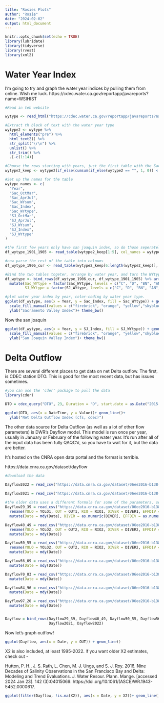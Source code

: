```yaml
---
title: "Rosies Plots"
author: "Rosie"
date: "2024-02-02"
output: html_document
---
```


```r
knitr::opts_chunk$set(echo = TRUE)
library(lubridate)
library(tidyverse)
library(rvest)
library(xml2)

```
# Water Year Index

I'm going to try and graph the water year indices by pulling them from online. Wish me luck.
https://cdec.water.ca.gov/reportapp/javareports?name=WSIHIST 

```r


#Read in teh website

wytype <- read_html("https://cdec.water.ca.gov/reportapp/javareports?name=WSIHIST")

#Extract th block of text with the water year type
wytype2 <- wytype %>% 
  html_elements("pre") %>% 
  html_text2() %>% 
  str_split("\r\n") %>% 
  unlist() %>% 
  str_trim() %>% 
  .[-c(1:14)] 

#Choose the rows starting with years, just the first table with the Sac/SJ valley index and Water Year Type  
wytype2_keep <- wytype2[if_else(cumsum(if_else(wytype2 == "", 1, 0)) < 1, TRUE, FALSE)]

#Set up the names for the table
wytype_names <- c(
  "Year", 
  "Sac_OctMar",
  "Sac_AprJul",
  "Sac_WYsum",
  "Sac_Index",
  "Sac_WYtype",
  "SJ_OctMar",
  "SJ_AprJul",
  "SJ_WYsum",
  "SJ_Index",
  "SJ_WYtype"
)

#the first few years only have san joaquin index, so do those seperately
df_wytype_1901_1905 <- read_table(wytype2_keep[1:5], col_names = wytype_names[c(1, 7:11)])

#now parse the rest of the table into coloums
df_wytype_1906_cur <- read_table(wytype2_keep[6:length(wytype2_keep)], col_names = wytype_names)

#Bind the two tables togeter, arrange by water year, and turn the WYtypes into factors with the right orter
df_wytype <- bind_rows(df_wytype_1906_cur, df_wytype_1901_1905) %>% arrange(Year) %>%
  mutate(Sac_WYtype = factor(Sac_WYtype, levels = c("C", "D", "BN", "AN", "W")),
         SJ_WYtype = factor(SJ_WYtype, levels = c("C", "D", "BN", "AN", "W")))

#plot water year index by year, color-coding by water year type. 
ggplot(df_wytype, aes(x = Year, y = Sac_Index, fill = Sac_WYtype)) + geom_col()+
  scale_fill_manual(values = c("firebrick", "orange", "yellow","skyblue", "blue"), name = "Water Year Type")+
  ylab("Sacramento Valley Index")+ theme_bw()

```
Now the san joaquin

```r

ggplot(df_wytype, aes(x = Year, y = SJ_Index, fill = SJ_WYtype)) + geom_col()+
  scale_fill_manual(values = c("firebrick", "orange", "yellow","skyblue", "blue"), name = "Water Year Type")+
  ylab("San Joaquin Valley Index")+ theme_bw()


```
# Delta Outflow

There are several different places to get data on net Delta outflow. The first, is CDEC station DTO. This is good for the most recent data, but has issues sometimes.


```r
#you can use the 'cder' package to pull the data
library(cder)

DTO = cdec_query("DTO", 23, Duration = "D", start.date = as.Date("2015-01-01"), end.date = as.Date("2023-12-31"))

ggplot(DTO, aes(x = DateTime, y = Value))+ geom_line()+
  ylab("Net Delta Outflow Index (cfs, cdec)")

```

The other data source for Delta Outflow (as well as a lot of other flow parameters) is DWR's Dayflow model. This model is run once per year, usually in January or February of the following water year. It's run after all of the input data has been fully QAQC'd, so you have to wait for it, but the data are better.

It's hosted on the CNRA open data portal and the format is terrible.

https://data.cnra.ca.gov/dataset/dayflow 

```r

#download the data

Dayflow2022 = read_csv("https://data.cnra.ca.gov/dataset/06ee2016-b138-47d7-9e85-f46fae674536/resource/5300e2e6-8ff0-45b7-ad70-9e0c37ab8fcf/download/dayflowcalculations2022.csv")
  
Dayflow2021 = read_csv("https://data.cnra.ca.gov/dataset/06ee2016-b138-47d7-9e85-f46fae674536/resource/83122ce7-e7f5-4ad1-b5e9-6a7032cb1117/download/dayflowcalculations2021.csv")

#the older data uses a different formula for some of the parameters, so they have different names. read the documentation for details on the differences.
Dayflow29_39 = read_csv("https://data.cnra.ca.gov/dataset/06ee2016-b138-47d7-9e85-f46fae674536/resource/ab12e85f-82f4-4723-9973-deeed41b2057/download/dayflow-results-1929-1939.csv") %>%
  rename(YOLO = YOLO1, OUT = OUT1, RIO = RIO1, DIVER = DIVER1, EFFDIV = EFFDIV1, WEST = WEST1, Mo = Month) %>%
  mutate(Date = mdy(Date), DIVER = as.numeric(DIVER), EFFDIV = as.numeric(EFFDIV))

Dayflow40_49 = read_csv("https://data.cnra.ca.gov/dataset/06ee2016-b138-47d7-9e85-f46fae674536/resource/bf58c67c-63b4-47d4-9a25-2b95e5479a0c/download/dayflow-results-1940-1949.csv")%>%
  rename(YOLO = YOLO2, OUT = OUT2, RIO = RIO2, DIVER = DIVER2, EFFDIV = EFFDIV2, WEST = WEST2, TOT = TOT2)%>%
  mutate(Date = mdy(Date))

Dayflow50_55 = read_csv("https://data.cnra.ca.gov/dataset/06ee2016-b138-47d7-9e85-f46fae674536/resource/9225dbe7-54a6-4466-b360-e66f51407683/download/dayflow-results-1950-1955.csv")%>%
  rename(YOLO = YOLO2, OUT = OUT2, RIO = RIO2, DIVER = DIVER2, EFFDIV = EFFDIV2, WEST = WEST2, TOT = TOT2)%>%
  mutate(Date = mdy(Date))

Dayflow56_69 = read_csv("https://data.cnra.ca.gov/dataset/06ee2016-b138-47d7-9e85-f46fae674536/resource/3109f3ef-b77b-4288-9ece-3483899d10da/download/dayflow-results-1956-1969.csv")%>%
  mutate(Date = mdy(Date))

Dayflow70_83 = read_csv("https://data.cnra.ca.gov/dataset/06ee2016-b138-47d7-9e85-f46fae674536/resource/a0a46a1d-bec5-4db9-b331-655e306860ba/download/dayflow-results-1970-1983.csv")%>%
  mutate(Date = mdy(Date))

Dayflow84_96 = read_csv("https://data.cnra.ca.gov/dataset/06ee2016-b138-47d7-9e85-f46fae674536/resource/cb04e626-9729-4105-af81-f6e5a37f116a/download/dayflow-results-1984-1996.csv")%>%
  mutate(Date = mdy(Date))

Dayflow97_20 = read_csv("https://data.cnra.ca.gov/dataset/06ee2016-b138-47d7-9e85-f46fae674536/resource/21c377fe-53b8-4bd6-9e1f-2025221be095/download/dayflow-results-1997-2020.csv")%>%
  mutate(Date = mdy(Date))


Dayflow = bind_rows(Dayflow29_39, Dayflow40_49, Dayflow50_55, Dayflow56_69, Dayflow70_83, Dayflow84_96, Dayflow97_20,
                    Dayflow2021, Dayflow2022)

```

Now let's graph outflow!

```r
ggplot(Dayflow, aes(x = Date, y = OUT)) + geom_line()
```
X2 is also included, at least 1995-2022. If you want older X2 estimates, check out - 

Hutton, P. H., J. S. Rath, L. Chen, M. J. Ungs, and S. J. Roy. 2016. Nine Decades of Salinity Observations in the San Francisco Bay and Delta: Modeling and Trend Evaluations. J. Water Resour. Plann. Mange. [accessed 2024 Jan 23].  142 (3):04015069. https://doi.org/10.1061/(ASCE)WR.1943-5452.0000617. 


```r
ggplot(filter(Dayflow, !is.na(X2)), aes(x = Date, y = X2))+ geom_line()
```

